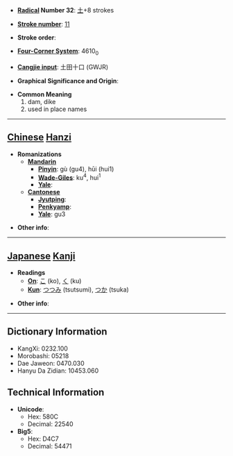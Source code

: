 * '''[[Wiktionary:Chinese radical index| Radical]] Number 32''': [[Wiktionary:Chinese radical index 土|土]]+8 strokes

* '''[[Wiktionary:Chinese total strokes index|Stroke number]]''': [[Wiktionary:Chinese total strokes index 11|11]]

* '''Stroke order''': 

* '''[[Wiktionary:Chinese four corner index|Four-Corner System]]''': 4610<sub>0</sub>

* '''[[Wiktionary:Chinese Cangjie index|Cangjie input]]''': 土田十口 (GWJR)

* '''Graphical Significance and Origin''': 

* '''Common Meaning'''
*#dam, dike
*# used in place names


----

== [[Chinese]] [[Hanzi]] ==

* '''Romanizations'''
** '''[[Mandarin]]'''
*** '''[[Pinyin]]''': gù (gu4), hūi (hui1)
*** '''[[Wade-Giles]]''': ku<sup>4</sup>, hui<sup>1</sup>
*** '''[[Yale]]''': 
** '''[[Cantonese]]'''
*** '''[[Jyutping]]''':
*** '''[[Penkyamp]]''': 
*** '''[[Yale]]''': gu3

* '''Other info''': 

----

== [[Japanese]] [[Kanji]] ==

* '''Readings'''
** '''[[On]]''': [[こ]] (ko), [[く]] (ku)
** '''[[Kun]]''': [[つつみ]] (tsutsumi), [[つか]] (tsuka)

* '''Other info''':  

----

== Dictionary Information ==

* KangXi: 0232.100
* Morobashi: 05218
* Dae Jaweon: 0470.030
* Hanyu Da Zidian: 10453.060

== Technical Information ==

* '''Unicode''':
** Hex: 580C
** Decimal: 22540
* '''Big5''':
** Hex: D4C7
** Decimal: 54471